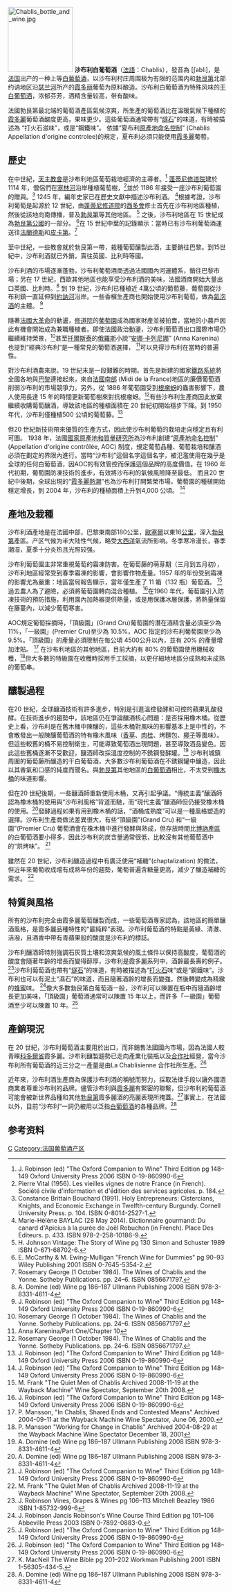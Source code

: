 {{noteTA
|T=zh-tw:夏布利白葡萄酒; zh-cn:沙布利白葡萄酒; zh-hk:沙布利白葡萄酒;
|1=zh-tw:夏布利; zh-cn:沙布利; zh-hk:沙布利;
|2=zh-tw:勃根地; zh-cn:勃艮第; zh-hk:勃艮第;
}}
[[File:Chablis_bottle_and_wine.jpg|150px]]
'''沙布利白葡萄酒'''（[[法語|法語]]：Chablis），發音為 [ʃabli]，是[[法国|法国]]出产的一种上等[[白葡萄酒|白葡萄酒]]，以沙布利村庄周围极为有限的范围内和[[勃艮第|勃艮第]]北部约讷地区沿[[瑟兰河|瑟兰河]]所产的[[霞多丽|霞多丽]]葡萄为原料酿造。沙布利白葡萄酒为特殊风味的[[干白葡萄酒|干白葡萄酒]]，浓郁芬芳，酒精含量较高，带有酸味。

法國勃艮第最北端的葡萄酒產區氣候涼爽，所生產的葡萄酒比在溫暖氣候下種植的[[霞多麗|霞多麗]]葡萄酒酸度更高，果味更少。這些葡萄酒通常帶有“[[燧石|燧石]]”的味道，有時被描述為 “打火石滋味”，或是“鋼鐵味”。 依據“夏布利[[原產地命名控制|原產地命名控制]]” (Chablis Appellation d'origine controlee)的規定，夏布利必須只能使用[[霞多麗|霞多麗]]葡萄。

==歷史==

在中世紀，[[天主教會|天主教會]]是沙布利地區葡萄栽培經濟的主導者。<ref name=robinson>J. Robinson (ed) "The Oxford Companion to Wine" Third Edition pg 148–149 Oxford University Press 2006 ISBN 0-19-860990-6</ref> [[蓬蒂尼修道院|蓬蒂尼修道院]]建於 1114 年，僧侶們在[[塞林河|塞林河]]沿岸種植葡萄樹，<ref>Pierre Vital (1956). Les vieilles vignes de notre France (in French). Société civile d'information et d'édition des services agricoles. p. 184.</ref>並於 1186 年接受一座沙布利葡萄園的贈與。<ref>Constance Brittain Bouchard (1991). Holy Entrepreneurs: Cistercians, Knights, and Economic Exchange in Twelfth-century Burgundy. Cornell University Press. p. 104. ISBN 0-8014-2527-1.</ref> 1245 年，編年史家已在歷史文獻中描述沙布利酒。 <ref>Marie-Hélène BAYLAC (28 May 2014). Dictionnaire gourmand: Du canard d'Apicius à la purée de Joël Robuchon (in French). Place Des Editeurs. p. 433. ISBN 978-2-258-10186-9.</ref>根據考證，沙布利葡萄是起源於 12 世紀，由[[蓬蒂尼修道院|蓬蒂尼修道院]]的[[西多會|西多會]]修士首先在沙布利地區種植，然後從該地向南傳播，普及[[勃艮第|勃艮第]]等其他地區。 <ref>H. Johnson Vintage: The Story of Wine pg 130 Simon and Schuster 1989 ISBN 0-671-68702-6.</ref> 之後，沙布利地區在 15 世紀成為[[勃艮第公國|勃艮第公國]]的一部分。 <ref> E. McCarthy & M. Ewing-Mulligan "French Wine for Dummies" pg 90–93 Wiley Publishing 2001 ISBN 0-7645-5354-2.</ref>在 15 世紀中葉的記錄顯示：當時已有沙布利葡萄酒運送往[[法蘭德斯|法蘭德斯]]和[[皮卡第|皮卡第]]。<ref name=george>Rosemary George (1 October 1984). The Wines of Chablis and the Yonne. Sotheby Publications. pp. 24–6. ISBN 0856671797.</ref>

至中世紀，一些教會就於勃艮第一帶，栽種葡萄釀製此酒，主要銷往巴黎。到15世紀中，沙布利酒就已外銷，賣往英國、比利時等國。

沙布利酒的市場逐漸蓬勃，沙布利葡萄酒商透過法國國內河運體系，銷往巴黎市場；另在 17 世紀，西歐其他地區也能享受沙布利酒的美味，法國酒商開始大量出口英國、比利時。<ref name=domine>A. Domine (ed) Wine pg 186–187 Ullmann Publishing 2008 ISBN 978-3-8331-4611-4</ref> 到 19 世紀，沙布利已種植近 4萬公頃的葡萄藤，葡萄園從沙布利鎮一直延伸到[[約訥河|約訥河]]沿岸。一些香檳生產商也開始使用沙布利葡萄，做為[[氣泡酒|氣泡酒]]的主體。  <ref name=robinson>J. Robinson (ed) "The Oxford Companion to Wine" Third Edition pg 148–149 Oxford University Press 2006 ISBN 0-19-860990-6</ref>

隨著[[法國大革命|法國大革命]]的動盪，[[修道院|修道院]]的[[葡萄園|葡萄園]]成為國家財產並被拍賣，當地的小農戶因此有機會開始成為兼職種植者。即使法國政治動盪，沙布利葡萄酒出口國際市場仍繼續維持榮景，<ref name=george>Rosemary George (1 October 1984). The Wines of Chablis and the Yonne. Sotheby Publications. pp. 24–6. ISBN 0856671797.</ref>甚至[[托爾斯泰|托爾斯泰]]的[[俄羅斯|俄羅斯]]小說“[[安娜·卡列尼娜|安娜·卡列尼娜]]” (Anna Karenina) 也提到“經典沙布利”是一種常見的葡萄酒選擇， <ref>Anna Karenina/Part One/Chapter 10</ref>可以見得沙布利在當時的普遍性。

對沙布利酒農來說，19 世紀末是一段艱難的時期。首先是新建的國家[[鐵路系統|鐵路系統]]將全國各地與[[巴黎|巴黎]]連接起來，來自[[法國南部|法國南部]] (Midi de la France)地區的廉價葡萄酒削弱沙布利的市場競爭力。另外，從 1886 年葡萄園受到[[根瘤蚜|根瘤蚜]]的蟲害影響下，農人使用長達 15 年的時間更新葡萄樹來對抗根瘤蚜。<ref name=george>Rosemary George (1 October 1984). The Wines of Chablis and the Yonne. Sotheby Publications. pp. 24–6. ISBN 0856671797.</ref>有些沙布利生產商因此放棄繼續收購葡萄釀酒，導致該地區的種植面積在 20 世紀初開始穩步下降。到 1950 年代，沙布利僅種植500 公頃的葡萄藤。<ref name=robinson>J. Robinson (ed) "The Oxford Companion to Wine" Third Edition pg 148–149 Oxford University Press 2006 ISBN 0-19-860990-6</ref>

但20 世紀新技術帶來優質的生產方式，因此使沙布利葡萄的栽培走向穩定且有利可圖。 1938 年，法國[[國家原產地和質量研究所|國家原產地和質量研究所]]為沙布利創建“[[原產地命名控制|原產地命名控制]]” (Appellation d'origine contrôlée, AOC) 制度，規定葡萄品種、葡萄栽培和釀酒必須在劃定的界限內進行。當時“沙布利”這個名字這個名字，被氾濫使用在幾乎是全球的任何白葡萄酒，因AOC的有效管控而保護這個品牌的高度價值。在 1960 年代初期，葡萄園防凍技術的進步，有效將沙布利的氣候風險降至最低。 而且20 世紀中後期，全球出現的“[[霞多麗熱潮|霞多麗熱潮]]”也為沙布利打開繁榮市場，葡萄園的種植開始穩定增長，到 2004 年，沙布利的種植面積上升到4,000 公頃。 <ref name=robinson>J. Robinson (ed) "The Oxford Companion to Wine" Third Edition pg 148–149 Oxford University Press 2006 ISBN 0-19-860990-6</ref>

==產地及栽種==

沙布利酒產地是在法國中部，巴黎東南部180公里，[[歐塞爾|歐塞爾]]以東16[[公里|公里]]，深入[[勃艮第|勃艮第]]產區。产区气候为半大陆性气候，略受[[大西洋|大西洋]]氣流所影响。冬季寒冷漫长，春季潮湿，夏季十分炎热且光照较强。

沙布利葡萄園主非常重視葡萄的霜凍防害。在葡萄藤的萌芽期（三月到五月初），沙布利地區經常受到春季霜凍的影響，會影響作物產量。1957 年的年份受到霜凍的影響尤為嚴重：地區當局報告顯示，當年僅生產了 11 箱（132 瓶）葡萄酒。 <ref name=frank>M. Frank "The Quiet Men of Chablis Archived 2008-11-19 at the Wayback Machine" Wine Spectator, September 20th 2008.</ref>過去農人為了避險，必須將葡萄園轉向混合種植。 <ref name=robinson>J. Robinson (ed) "The Oxford Companion to Wine" Third Edition pg 148–149 Oxford University Press 2006 ISBN 0-19-860990-6</ref>在1960 年代，葡萄園引入防凍技術的預防措施，利用園內加熱器提供熱量，或是用保護冰層保護，將熱量保留在藤蔓內，以減少葡萄寒害。

AOC規定葡萄採摘時，「頂級園」(Grand Cru)葡萄園的潛在酒精含量必須至少為 11%，「一級園」(Premier Cru)至少為 10.5%，AOC 指定的沙布利葡萄園至少為 9.5%。「頂級園」的產量必須限制在每公頃 4500公升以內，並有 20% 的產量增加津貼。 <ref>P. Mansson, "In Chablis, Shared Ends and Contested Means" Archived 2004-09-11 at the Wayback Machine Wine Spectator, June 06, 2000.</ref> 在沙布利地區的其他地區，目前大約有 80% 的葡萄園使用機械收穫，<ref>P. Mansson "Working for Change in Chablis" Archived 2004-08-29 at the Wayback Machine Wine Spectator December 18, 2001</ref>但大多數的特級園在收穫時採用手工採摘，以更仔細地地區分成熟和未成熟的葡萄串。

==釀製過程==

在20 世紀，全球釀酒技術有許多進步，特別是引進溫控發酵和可控的蘋果乳酸發酵。在技術進步的趨勢中，該地區仍在爭論釀酒核心問題：是否採用橡木桶。從歷史上看，沙布利是在舊木桶中陳釀的，這些木桶對風味的影響基本上是中性的，不會散發出一般陳釀葡萄酒的特有橡木風味（[[香草|香草]]、[[肉桂|肉桂]]、烤麵包、[[椰子|椰子]]等風味）。但這些較舊的桶不易控制衛生，可能導致葡萄酒出現問題，甚至導致酒品變色。因此這些舊桶逐漸不受歡迎，釀酒師改採溫度控制的不銹鋼發酵罐。<ref name=domine>A. Domine (ed) Wine pg 186–187 Ullmann Publishing 2008 ISBN 978-3-8331-4611-4</ref> 沙布利城鎮周圍的葡萄藤所釀造的干白葡萄酒，大多數沙布利葡萄酒在不銹鋼罐中釀造，因此以其香氣和口感的純度而聞名。與[[勃艮第|勃艮第]]其他地區的[[白葡萄酒|白葡萄酒]]相比，不太受到[[橡木桶|橡木桶]]的味道影響。

但在20 世紀後期，一些釀酒師重新使用木桶，又再引起爭議。“傳統主義”釀酒師認為橡木桶的使用與“沙布利風格”背道而馳，而“現代主義”釀酒師但仍接受橡木桶的使用。<ref name=domine>A. Domine (ed) Wine pg 186–187 Ullmann Publishing 2008 ISBN 978-3-8331-4611-4</ref>發酵過程如果有用到橡木桶的話，“酒桶成熟度”可以是一種風格塑造的選擇。沙布利生產商做法差異很大，有些“頂級園”(Grand Cru) 和“一級園”(Premier Cru) 葡萄酒會在橡木桶中進行發酵與熟成，但存放時間比[[博訥產區|博訥產區]]的白葡萄酒要小得多，因此沙布利的炭含量通常很低，比較沒有其他葡萄酒中的“烘烤味”。 <ref name=robinson>J. Robinson (ed) "The Oxford Companion to Wine" Third Edition pg 148–149 Oxford University Press 2006 ISBN 0-19-860990-6</ref>

雖然在 20 世紀，沙布利釀造過程中有廣泛使用“補糖”(chaptalization) 的做法，但近年來葡萄收成嚐有成熟年份的趨勢，葡萄普遍含糖量更高，減少了釀造補糖的需求。 <ref name=frank>M. Frank "The Quiet Men of Chablis Archived 2008-11-19 at the Wayback Machine" Wine Spectator, September 20th 2008.</ref>

== 特質與風格 ==

所有的沙布利完全由霞多麗葡萄釀製而成，一些葡萄酒專家認為，該地區的簡單釀酒風格，是霞多麗品種特性的“最純粹”表現。沙布利葡萄酒的特點是黃綠、清澈、活潑，且酒香中帶有青蘋果般的酸度是沙布利的標誌。

沙布利釀酒師特別強調石灰質土壤和涼爽氣候的風土條件以保持高酸度，葡萄酒的酸度會隨著年齡的增長而變得醇厚，沙布利是霞多麗系列中，酒齡最長壽的例子。<ref> J. Robinson Vines, Grapes & Wines pg 106–113 Mitchell Beazley 1986 ISBN 1-85732-999-6 </ref>沙布利葡萄酒也帶有“[[燧石|燧石]]”的味道，有時被描述為“[[打火石|打火石]]味”或是“鋼鐵味”。沙布利也可以有泥土“濕石”的味道，而且隨著酒齡的增長而變強，然後轉變成為精緻的[[蜂蜜|蜂蜜]]味。 <ref> J. Robinson Jancis Robinson's Wine Course Third Edition pg 101–106 Abbeville Press 2003 ISBN 0-7892-0883-0.</ref>像大多數勃艮第白葡萄酒一般，沙布利可以陳置在瓶中而隨酒齡增長更加美味，「頂級園」葡萄酒通常可以陳置 15 年以上，而許多「一級園」葡萄酒至少可以陳置 10 年。<ref name=robinson>J. Robinson (ed) "The Oxford Companion to Wine" Third Edition pg 148–149 Oxford University Press 2006 ISBN 0-19-860990-6</ref>

==產銷現況==

在 20 世紀，沙布利葡萄酒主要用於出口，而非銷售法國國內市場，因為法國人較青睞[[科多爾省|科多爾省]]霞多麗。沙布利釀製趨勢已走向產業化裝瓶以及[[合作社|合作社]]經營，當今沙布利所有葡萄酒的近三分之一產量是由La Chablisienne 合作社所生產。<ref name=robinson>J. Robinson (ed) "The Oxford Companion to Wine" Third Edition pg 148–149 Oxford University Press 2006 ISBN 0-19-860990-6</ref>

近年來，沙布利酒生產商為保護沙布利酒的稱號而努力，採取法律手段以讓外國酒商業者尊重沙布利的品牌。儘管沙布利與[[霞多麗|霞多麗]]有緊密的聯繫，但沙布利的葡萄酒可能會被新世界品種和其他[[勃艮第|勃艮第]]霞多麗酒的亮麗表現所掩蓋。<ref> K. MacNeil The Wine Bible pg 201–202 Workman Publishing 2001 ISBN 1-56305-434-5. </ref>事實上，在法國以外，目前“沙布利”一詞仍被用以泛指[[白葡萄酒|白葡萄酒]]的各種品牌。<ref name=domine>A. Domine (ed) Wine pg 186–187 Ullmann Publishing 2008 ISBN 978-3-8331-4611-4</ref>

== 参考资料 ==
{{Reflist|1}}

[[Category:法國葡萄酒|C]]
[[Category:法国葡萄酒产区|Category:法国葡萄酒产区]]